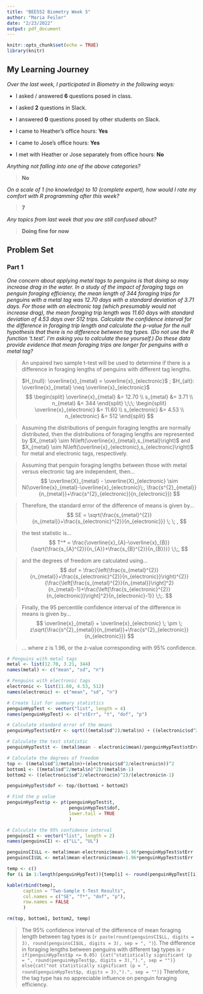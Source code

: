 ```yaml
---
title: "BEE552 Biometry Week 5"
author: "Maria Feiler"
date: "2/23/2022"
output: pdf_document
---
```


```r
knitr::opts_chunk$set(echo = TRUE)
library(knitr)
```

## My Learning Journey

*Over the last week, I participated in Biometry in the following ways:*

- I asked / answered **6** questions posed in class.

- I asked **2** questions in Slack.

- I answered **0** questions posed by other students on Slack.

- I came to Heather's office hours: **Yes**

- I came to Jose's office hours: **Yes**

- I met with Heather or Jose separately from office hours: **No**

*Anything not falling into one of the above categories?*  

> **No**

*On a scale of 1 (no knowledge) to 10 (complete expert), how would I rate my* 
*comfort with R programming after this week?* 

> **7**

*Any topics from last week that you are still confused about?*

> **Doing fine for now**

\newpage

## Problem Set

### Part 1
*One concern about applying metal tags to penguins is that doing so may increase drag in the water. In a study of the impact of foraging tags on penguin foraging efficiency, the mean length of 344 foraging trips for penguins with a metal tag was 12.70 days with a standard deviation of 3.71 days. For those with an electronic tag (which presumably would not increase drag), the mean foraging trip length was 11.60 days with standard deviation of 4.53 days over 512 trips. Calculate the confidence interval for the difference in foraging trip length and calculate the p-value for the null hypothesis that there is no difference between tag types. (Do not use the R function ‘t.test’. I’m asking you to calculate these yourself.) Do these data provide evidence that mean foraging trips are longer for penguins with a metal tag?*

>An unpaired two sample t-test will be used to determine if there is a difference in foraging lengths of penguins with different tag lengths.

>$H_{null}: \overline{x}_{metal} = \overline{x}_{electronic}$ ; $H_{alt}: \overline{x}_{metal} \neq \overline{x}_{electronic}$
$$
\begin{split}
\overline{x}_{metal} &= 12.70 \\
s_{metal} &= 3.71 \\
n_{metal} &= 344
\end{split}
\;\;\;
\begin{split}
\overline{x}_{electronic} &= 11.60 \\
s_{electronic} &= 4.53 \\
n_{electronic} &= 512
\end{split}
$$

>Assuming the distributions of penguin foraging lengths are normally distributed, then the distributions of foraging lengths are represented by $X_{metal} \sim N\left(\overline{x}_{metal},s_{metal}\right)$ and $X_{metal} \sim N\left(\overline{x}_{electronic},s_{electronic}\right)$ for metal and electronic tags, respectively.

>Assuming that penguin foraging lengths between those with metal versus electronic tag are independent, then...
$$
\overline{X}_{metal} - \overline{X}_{electronic} \sim N(\overline{x}_{metal}-\overline{x}_{electronic}\;, \frac{s^{2}_{metal}}{n_{metal}}+\frac{s^{2}_{electronic}}{n_{electronic}})
$$

> Therefore, the standard error of the difference of means is given by...
$$
SE = \sqrt{\frac{s_{metal}^{2}}{n_{metal}}+\frac{s_{electronic}^{2}}{n_{electronic}}} \; \; ,
$$

> the test statistic is...
$$
T^* = \frac{\overline{x}_{A}-\overline{x}_{B}}{\sqrt{\frac{s_{A}^{2}}{n_{A}}+\frac{s_{B}^{2}}{n_{B}}}} \;\;,
$$

> and the degrees of freedom are calculated using...
$$
dof = \frac{\left(\frac{s_{metal}^{2}}{n_{metal}}+\frac{s_{electronic}^{2}}{n_{electronic}}\right)^{2}}{\frac{\left[\frac{s_{metal}^{2}}{n_{metal}}\right]^2}{n_{metal}-1}+\frac{\left[\frac{s_{electronic}^{2}}{n_{electronic}}\right]^2}{n_{electronic}-1}} \;\;.
$$

> Finally, the 95 percentile confidence interval of the difference in means is given by...
$$
\overline{x}_{metal} + \overline{x}_{electronic} \; \pm \; z\sqrt{\frac{s^{2}_{metal}}{n_{metal}}+\frac{s^{2}_{electronic}}{n_{electronic}}}
$$

>... where z is 1.96, or the z-value corresponding with 95% confidence. 

```r
# Penguins with metal tags
metal <- list(12.70, 3.21, 344)
names(metal) <- c("mean", "sd", "n")

# Penguins with electronic tags
electronic <- list(11.60, 4.53, 512)
names(electronic) <- c("mean", "sd", "n")

# Create list for summary statistics
penguinHypTest <- vector("list", length = 4)
names(penguinHypTest) <- c("stErr", "t", "dof", "p")

# Calculate standard error of the means
penguinHypTest$stErr <- sqrt(((metal$sd^2)/metal$n) + ((electronic$sd^2)/electronic$n))

# Calculate the test statistic
penguinHypTest$t <- (metal$mean - electronic$mean)/penguinHypTest$stErr

# Calculate the degrees of freedom
top <- ((metal$sd^2/metal$n)+(electronic$sd^2/electronic$n))^2
bottom1 <- ((metal$sd^2/metal$n)^2)/(metal$n-1)
bottom2 <- ((electronic$sd^2/electronic$n)^2)/(electronic$n-1)

penguinHypTest$dof <- top/(bottom1 + bottom2)

# Find the p value
penguinHypTest$p <- pt(penguinHypTest$t, 
                       penguinHypTest$dof,
                       lower.tail = TRUE
                       )

# Calculate the 95% confidence interval 
penguinsCI <- vector("list", length = 2)
names(penguinsCI) <- c("LL", "UL")

penguinsCI$LL <- metal$mean-electronic$mean-1.96*penguinHypTest$stErr
penguinsCI$UL <- metal$mean-electronic$mean+1.96*penguinHypTest$stErr
```

```r
temp <- c()
for (i in 1:length(penguinHypTest)){temp[i] <- round(penguinHypTest[[i]], digits = 2)}

kable(rbind(temp),
      caption = "Two-Sample t-Test Results",
      col.names = c("SE", "T*", "dof", "p"),
      row.names = FALSE
      )

rm(top, bottom1, bottom2, temp)
```

>The 95% confidence interval of the difference of mean foraging length between tag types is (`r paste(round(penguinsCI$LL, digits = 3), round(penguinsCI$UL, digits = 3), sep = ", ")`). The difference in foraging lengths between penguins with different tag types is `r if(penguinHypTest$p <= 0.05) {cat("statistically significant (p = ", round(penguinHypTest$p, digits = 3),").", sep = "")} else{cat("not statistically significant (p = ", round(penguinHypTest$p, digits = 3),").", sep = "")} ` Therefore, the tag type has no appreciable influence on penguin foraging efficiency. 